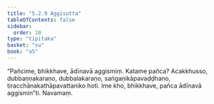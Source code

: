 ```yaml
---
title: "5.2.9 Aggisutta"
tableOfContents: false
sidebar:
  order: 10
type: "tipitaka"
basket: "su"
book: "a5"
---
```



<DynamicBreadcrumb />

<Division number="219" book="a5">

<Paragraph number="1251" book="a5">
“Pañcime, bhikkhave, ādīnavā aggismiṃ. Katame pañca? Acakkhusso, dubbaṇṇakaraṇo, dubbalakaraṇo, saṅgaṇikāpavaḍḍhano, tiracchānakathāpavattaniko hoti. Ime kho, bhikkhave, pañca ādīnavā aggismin”ti.

</Paragraph>
</Division>

<Paragraph number="1252" type="center" book="a5">
Navamaṃ.
</Paragraph>